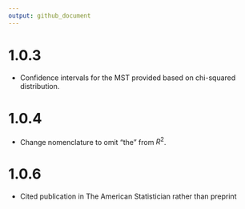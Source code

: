 ```yaml
---
output: github_document
---
```


# 1.0.3

 - Confidence intervals for the MST provided based on chi-squared distribution.
 
# 1.0.4

 - Change nomenclature to omit "the" from $R^2$.
 
# 1.0.6

 - Cited publication in The American Statistician rather than preprint